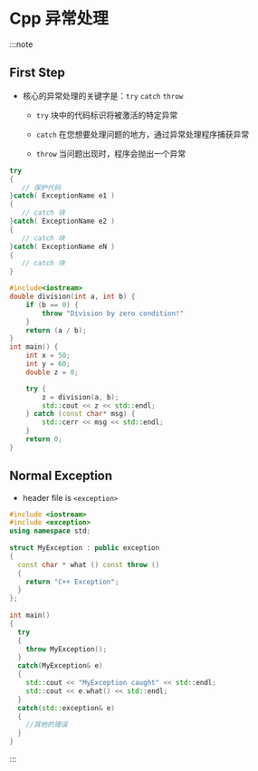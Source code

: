 # Cpp 异常处理

:::note

## First Step
* 核心的异常处理的关键字是：`try` `catch` `throw`

    * `try` 块中的代码标识将被激活的特定异常

    * `catch` 在您想要处理问题的地方，通过异常处理程序捕获异常

    * `throw` 当问题出现时，程序会抛出一个异常

```cpp
try
{
   // 保护代码
}catch( ExceptionName e1 )
{
   // catch 块
}catch( ExceptionName e2 )
{
   // catch 块
}catch( ExceptionName eN )
{
   // catch 块
}
```

```cpp
#include<iostream>
double division(int a, int b) {
    if (b == 0) {
        throw "Division by zero condition!"
    }
    return (a / b);
}
int main() {
    int x = 50;
    int y = 60;
    double z = 0;

    try {
        z = division(a, b);
        std::cout << z << std::endl;
    } catch (const char* msg) {
        std::cerr << msg << std::endl;
    }
    return 0;
}
```

## Normal Exception
* header file is `<exception>`
```cpp
#include <iostream>
#include <exception>
using namespace std;
 
struct MyException : public exception
{
  const char * what () const throw ()
  {
    return "C++ Exception";
  }
};
 
int main()
{
  try
  {
    throw MyException();
  }
  catch(MyException& e)
  {
    std::cout << "MyException caught" << std::endl;
    std::cout << e.what() << std::endl;
  }
  catch(std::exception& e)
  {
    //其他的错误
  }
}
```

:::